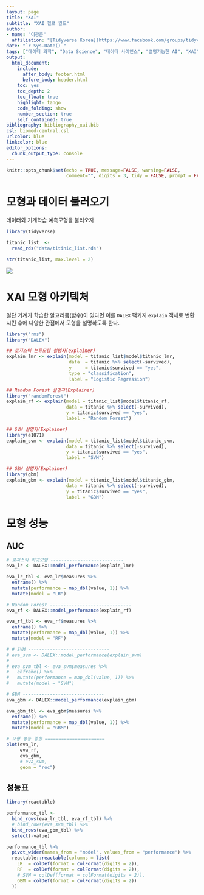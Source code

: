 ```yaml
---
layout: page
title: "XAI"
subtitle: "XAI 헬로 월드"
author:
- name: "이광춘"
  affiliation: "[Tidyverse Korea](https://www.facebook.com/groups/tidyverse/)"
date: "`r Sys.Date()`"
tags: ["데이터 과학", "Data Science", "데이터 사이언스", "설명가능한 AI", "XAI", "Explainable AI", "모형 객체", "archivist", "헬로 월드"]
output:
  html_document: 
    include:
      after_body: footer.html
      before_body: header.html
    toc: yes
    toc_depth: 2
    toc_float: true
    highlight: tango
    code_folding: show
    number_section: true
    self_contained: true
bibliography: bibliography_xai.bib
csl: biomed-central.csl
urlcolor: blue
linkcolor: blue
editor_options: 
  chunk_output_type: console
---
```


```r
knitr::opts_chunk$set(echo = TRUE, message=FALSE, warning=FALSE,
                      comment="", digits = 3, tidy = FALSE, prompt = FALSE, fig.align = 'center')

```

# 모형과 데이터 불러오기 {-#titanic-model-import}

데이터와 기계학습 예측모형을 불러오자

```r
library(tidyverse)

titanic_list  <-  
  read_rds("data/titinic_list.rds")

str(titanic_list, max.level = 2) 
```

![](fig/xai-dalex-architecture.png)

# XAI 모형 아키텍처 {#xai-architecture}

일단 기계가 학습한 알고리즘(함수)이 있다면 이를 `DALEX`  팩키지 `explain` 객체로 변환시킨 후에 다양한 관점에서 모형을 설명하도록 한다.


```r
library("rms")
library("DALEX")

## 로지스틱 분류모형 설명자(explainer)
explain_lmr <- explain(model = titanic_list$model$titanic_lmr,
                       data  = titanic %>% select(-survived),
                       y     = titanic$survived == "yes", 
                       type = "classification",
                       label = "Logistic Regression")

## Random Forest 설명자(Explainer)
library("randomForest")
explain_rf <- explain(model = titanic_list$model$titanic_rf,
                      data = titanic %>% select(-survived),
                      y = titanic$survived == "yes", 
                      label = "Random Forest")

## SVM 설명자(Explainer)
library(e1071)
explain_svm <- explain(model = titanic_list$model$titanic_svm,
                      data = titanic %>% select(-survived),
                      y = titanic$survived == "yes", 
                      label = "SVM")

## GBM 설명자(Explainer)
library(gbm)
explain_gbm <- explain(model = titanic_list$model$titanic_gbm,
                      data = titanic %>% select(-survived),
                      y = titanic$survived == "yes", 
                      label = "GBM")
```

# 모형 성능 {.tabset}

## AUC {#performance-auc}

```r
# 로지스틱 회귀모형 ---------------------------
eva_lr <- DALEX::model_performance(explain_lmr)

eva_lr_tbl <- eva_lr$measures %>% 
  enframe() %>% 
  mutate(performance = map_dbl(value, 1)) %>% 
  mutate(model = "LR")

# Random Forest ------------------------------
eva_rf <- DALEX::model_performance(explain_rf)

eva_rf_tbl <- eva_rf$measures %>% 
  enframe() %>% 
  mutate(performance = map_dbl(value, 1)) %>% 
  mutate(model = "RF")

# # SVM ------------------------------
# eva_svm <- DALEX::model_performance(explain_svm)
# 
# eva_svm_tbl <- eva_svm$measures %>% 
#   enframe() %>% 
#   mutate(performance = map_dbl(value, 1)) %>% 
#   mutate(model = "SVM")

# GBM ------------------------------
eva_gbm <- DALEX::model_performance(explain_gbm)

eva_gbm_tbl <- eva_gbm$measures %>% 
  enframe() %>% 
  mutate(performance = map_dbl(value, 1)) %>% 
  mutate(model = "GBM")

# 모형 성능 종합 ======================
plot(eva_lr, 
     eva_rf, 
     eva_gbm,
     # eva_svm,
     geom = "roc")
```

## 성능표 {#performance-table} 

```r
library(reactable)

performance_tbl <- 
  bind_rows(eva_lr_tbl, eva_rf_tbl) %>% 
  # bind_rows(eva_svm_tbl) %>% 
  bind_rows(eva_gbm_tbl) %>% 
  select(-value)

performance_tbl %>% 
  pivot_wider(names_from = "model", values_from = "performance") %>% 
  reactable::reactable(columns = list(
    LR  = colDef(format = colFormat(digits = 2)),
    RF  = colDef(format = colFormat(digits = 2)),
    # SVM = colDef(format = colFormat(digits = 2)),
    GBM = colDef(format = colFormat(digits = 2))
  ))
```

